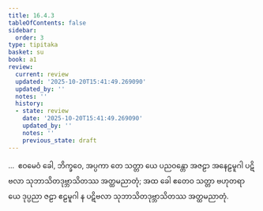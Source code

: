 ```yaml
---
title: 16.4.3
tableOfContents: false
sidebar:
  order: 3
type: tipitaka
basket: su
book: a1
review:
  current: review
  updated: '2025-10-20T15:41:49.269090'
  updated_by: ''
  notes: ''
  history:
  - state: review
    date: '2025-10-20T15:41:49.269090'
    updated_by: ''
    notes: ''
    previous_state: draft
---
```



<DynamicBreadcrumb />


<ReviewStatus review={frontmatter.review} showDetails={true} />

<HypothesisAnnotation frontmatter={frontmatter} />

<Division number="324" book="a1" e="ch" v="15" p="37">

<Paragraph number="415" book="a1">
…  ဧဝမေဝံ ခေါ, ဘိက္ခဝေ, အပ္ပကာ တေ သတ္တာ ယေ ပညဝန္တော အဇဠာ အနေဠမူဂါ ပဋိဗလာ သုဘာသိတဒုဗ္ဘာသိတဿ အတ္ထမညာတုံ; အထ ခေါ ဧတေဝ သတ္တာ ဗဟုတရာ ယေ ဒုပ္ပညာ ဇဠာ ဧဠမူဂါ န ပဋိဗလာ သုဘာသိတဒုဗ္ဘာသိတဿ အတ္ထမညာတုံ.
</Paragraph>
</Division>
